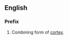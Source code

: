 ==English==

===Prefix===
{{infl|en|prefix|cat=prefixes}}

# <span class="use-with-mention">Combining form of <span class="mention">[[cortex]]</span>.